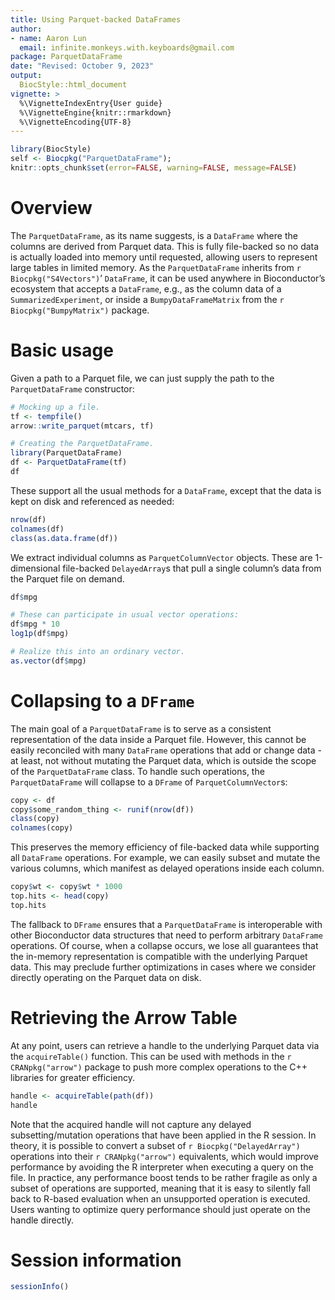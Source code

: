 ```yaml
---
title: Using Parquet-backed DataFrames
author:
- name: Aaron Lun
  email: infinite.monkeys.with.keyboards@gmail.com
package: ParquetDataFrame
date: "Revised: October 9, 2023"
output:
  BiocStyle::html_document
vignette: >
  %\VignetteIndexEntry{User guide}
  %\VignetteEngine{knitr::rmarkdown}
  %\VignetteEncoding{UTF-8}
---
```



```r
library(BiocStyle)
self <- Biocpkg("ParquetDataFrame");
knitr::opts_chunk$set(error=FALSE, warning=FALSE, message=FALSE)
```

# Overview

The `ParquetDataFrame`, as its name suggests, is a `DataFrame` where the columns are derived from Parquet data.
This is fully file-backed so no data is actually loaded into memory until requested, allowing users to represent large tables in limited memory.
As the `ParquetDataFrame` inherits from `r Biocpkg("S4Vectors")`' `DataFrame`, it can be used anywhere in Bioconductor's ecosystem that accepts a `DataFrame`, 
e.g., as the column data of a `SummarizedExperiment`, or inside a `BumpyDataFrameMatrix` from the `r Biocpkg("BumpyMatrix")` package.

# Basic usage

Given a path to a Parquet file, we can just supply the path to the `ParquetDataFrame` constructor:

```r
# Mocking up a file.
tf <- tempfile()
arrow::write_parquet(mtcars, tf)

# Creating the ParquetDataFrame.
library(ParquetDataFrame)
df <- ParquetDataFrame(tf)
df
```

These support all the usual methods for a `DataFrame`, except that the data is kept on disk and referenced as needed:

```r
nrow(df)
colnames(df)
class(as.data.frame(df))
```

We extract individual columns as `ParquetColumnVector` objects.
These are 1-dimensional file-backed `DelayedArray`s that pull a single column's data from the Parquet file on demand.

```r
df$mpg

# These can participate in usual vector operations:
df$mpg * 10
log1p(df$mpg)

# Realize this into an ordinary vector.
as.vector(df$mpg)
```

# Collapsing to a `DFrame`

The main goal of a `ParquetDataFrame` is to serve as a consistent representation of the data inside a Parquet file.
However, this cannot be easily reconciled with many `DataFrame` operations that add or change data - 
at least, not without mutating the Parquet data, which is outside the scope of the `ParquetDataFrame` class.
To handle such operations, the `ParquetDataFrame` will collapse to a `DFrame` of `ParquetColumnVector`s:

```r
copy <- df
copy$some_random_thing <- runif(nrow(df))
class(copy)
colnames(copy)
```

This preserves the memory efficiency of file-backed data while supporting all `DataFrame` operations.
For example, we can easily subset and mutate the various columns, which manifest as delayed operations inside each column.

```r
copy$wt <- copy$wt * 1000
top.hits <- head(copy)
top.hits
```

The fallback to `DFrame` ensures that a `ParquetDataFrame` is interoperable with other Bioconductor data structures that need to perform arbitrary `DataFrame` operations.
Of course, when a collapse occurs, we lose all guarantees that the in-memory representation is compatible with the underlying Parquet data.
This may preclude further optimizations in cases where we consider directly operating on the Parquet data on disk.

# Retrieving the Arrow Table

At any point, users can retrieve a handle to the underlying Parquet data via the `acquireTable()` function.
This can be used with methods in the `r CRANpkg("arrow")` package to push more complex operations to the C++ libraries for greater efficiency.

```r
handle <- acquireTable(path(df))
handle
```

Note that the acquired handle will not capture any delayed subsetting/mutation operations that have been applied in the R session.
In theory, it is possible to convert a subset of `r Biocpkg("DelayedArray")` operations into their `r CRANpkg("arrow")` equivalents,
which would improve performance by avoiding the R interpreter when executing a query on the file.
In practice, any performance boost tends to be rather fragile as only a subset of operations are supported,
meaning that it is easy to silently fall back to R-based evaluation when an unsupported operation is executed.
Users wanting to optimize query performance should just operate on the handle directly.

# Session information {-}

```r
sessionInfo()
```
